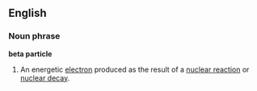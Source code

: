 ==English==

===Noun phrase===
'''beta particle'''

# {{physics}} An energetic [[electron]] produced as the result of a [[nuclear reaction]] or [[nuclear decay]].